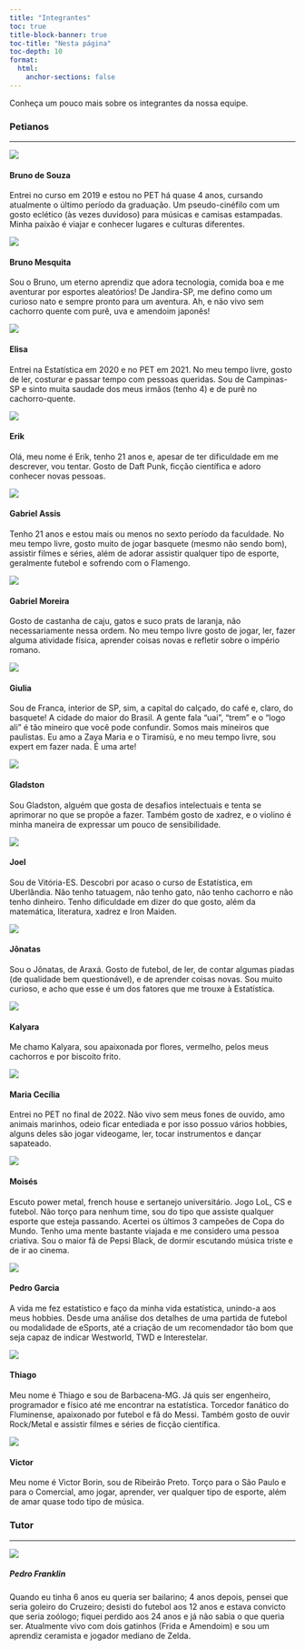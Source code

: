 ```yaml
---
title: "Integrantes"
toc: true
title-block-banner: true
toc-title: "Nesta página"
toc-depth: 10
format:
  html:
    anchor-sections: false
---
```


Conheça um pouco mais sobre os integrantes da nossa equipe.

### Petianos

------------------------------------------------------------------------

::: grid
::: g-col-4
![](fotos-descricoes/bruno/foto_bruno.jpeg)

<h4>**Bruno de Souza**</h4>

Entrei no curso em 2019 e estou no PET há quase 4 anos, cursando atualmente o último período da graduação. Um pseudo-cinéfilo com um gosto eclético (às vezes duvidoso) para músicas e camisas estampadas. Minha paixão é viajar e conhecer lugares e culturas diferentes.
:::

::: g-col-4
![](fotos-descricoes/bruno-mesquita/bruno-mesquita.jpg)

<h4>**Bruno Mesquita**</h4>

Sou o Bruno, um eterno aprendiz que adora tecnologia, comida boa e me aventurar por esportes aleatórios! De Jandira-SP, me defino como um curioso nato e sempre pronto para um aventura. Ah, e não vivo sem cachorro quente com purê, uva e amendoim japonês!
::: 

::: g-col-4
![](fotos-descricoes/elisa/foto_elisa.png)

<h4>**Elisa**</h4>

Entrei na Estatística em 2020 e no PET em 2021. No meu tempo livre, gosto de ler, costurar e passar tempo com pessoas queridas. Sou de Campinas-SP e sinto muita saudade dos meus irmãos (tenho 4) e de purê no cachorro-quente.
:::

::: g-col-4
![](fotos-descricoes/erik/erik.jpg)

<h4>**Erik**</h4>

Olá, meu nome é Erik, tenho 21 anos e, apesar de ter dificuldade em me descrever, vou tentar. Gosto de Daft Punk, ficção científica e adoro conhecer novas pessoas.
:::

::: g-col-4
![](fotos-descricoes/gabriel-assis/gabriel-assis.jpeg)

<h4>**Gabriel Assis**</h4>

Tenho 21 anos e estou mais ou menos no sexto período da faculdade. No meu tempo livre, gosto muito de jogar basquete (mesmo não sendo bom), assistir filmes e séries, além de adorar assistir qualquer tipo de esporte, geralmente futebol e sofrendo com o Flamengo.
:::

::: g-col-4
![](fotos-descricoes/gabriel-moreira/foto-gabriel.jpg)

<h4>**Gabriel Moreira**</h4>

Gosto de castanha de caju, gatos e suco prats de laranja, não necessariamente nessa ordem. No meu tempo livre gosto de jogar, ler, fazer alguma atividade física, aprender coisas novas e refletir sobre o império romano.
:::

::: g-col-4
![](fotos-descricoes/giulia/giulia.jpg)

<h4>**Giulia**</h4>

Sou de Franca, interior de SP, sim, a capital do calçado, do café e, claro, do basquete!  A cidade do maior do Brasil. A gente fala “uai”, “trem” e o “logo ali” é tão mineiro que você pode confundir. Somos mais mineiros que paulistas. Eu amo a Zaya Maria e o Tiramisù, e no meu tempo livre, sou expert em fazer nada. É uma arte!
:::

::: g-col-4
![](fotos-descricoes/gladston/gladston.jpg)

<h4>**Gladston**</h4>

Sou Gladston, alguém que gosta de desafios intelectuais e tenta se aprimorar no que se propõe a fazer. Também gosto de xadrez, e o violino é minha maneira de expressar um pouco de sensibilidade.
:::

::: g-col-4
![](fotos-descricoes/joel/joel_foto.jpg)

<h4>**Joel**</h4>

Sou de Vitória-ES. Descobri por acaso o curso de Estatística, em Uberlândia. Não tenho tatuagem, não tenho gato, não tenho cachorro e não tenho dinheiro. Tenho dificuldade em dizer do que gosto, além da matemática, literatura, xadrez e Iron Maiden.
:::

::: g-col-4
![](fotos-descricoes/jonatas/jonatas.jpg)

<h4>**Jônatas**</h4>

Sou o Jônatas, de Araxá. Gosto de futebol, de ler, de contar algumas piadas (de qualidade bem questionável), e de aprender coisas novas. Sou muito curioso, e acho que esse é um dos fatores que me trouxe à Estatística.
:::

::: g-col-4
![](fotos-descricoes/kalyara/kalyara-foto.jpg)

<h4>**Kalyara**</h4>

Me chamo Kalyara, sou apaixonada por flores, vermelho, pelos meus cachorros e por biscoito frito.
:::

::: g-col-4
![](fotos-descricoes/maria-cecilia/mariacecilia_foto.jpg)

<h4>**Maria Cecília**</h4>

Entrei no PET no final de 2022. Não vivo sem meus fones de ouvido, amo animais marinhos, odeio ficar entediada e por isso possuo vários hobbies, alguns deles são jogar videogame, ler, tocar instrumentos e dançar sapateado.
:::

::: g-col-4
![](fotos-descricoes/moises/moises.jpeg)

<h4>**Moisés**</h4>

Escuto power metal, french house e sertanejo universitário. Jogo LoL, CS e futebol. Não torço para nenhum time, sou do tipo que assiste qualquer esporte que esteja passando. Acertei os últimos 3 campeões de Copa do Mundo. Tenho uma mente bastante viajada e me considero uma pessoa criativa. Sou o maior fã de Pepsi Black, de dormir escutando música triste e de ir ao cinema.
:::

::: g-col-4
![](fotos-descricoes/pedro-garcia/pedro.jpg)

<h4>**Pedro Garcia**</h4>

A vida me fez estatístico e faço da minha vida estatística, unindo-a aos meus hobbies. Desde uma análise dos detalhes de uma partida de futebol ou modalidade de eSports, até a criação de um recomendador tão bom que seja capaz de indicar Westworld, TWD e Interestelar.
:::

::: g-col-4
![](fotos-descricoes/thiago/thiago.jpeg)

<h4>**Thiago**</h4>

Meu nome é Thiago e sou de Barbacena-MG. Já quis ser engenheiro, programador e físico até me encontrar na estatística. Torcedor fanático do Fluminense, apaixonado por futebol e fã do Messi. Também gosto de ouvir Rock/Metal e assistir filmes e séries de ficção científica.
:::

::: g-col-4
![](fotos-descricoes/victor-borin/borin.jpeg)

<h4>**Victor**</h4>

Meu nome é Victor Borin, sou de Ribeirão Preto. Torço para o São Paulo e para o Comercial, amo jogar, aprender, ver qualquer tipo de esporte, além de amar quase todo tipo de música.
:::
:::

### Tutor

------------------------------------------------------------------------

::: grid
::: {.g-col-12 .g-col-md-4}
![](fotos-descricoes/pedro-franklin/pedro-franklin.jpg)
:::

::: {.g-col-12 .g-col-md-8}
##### **Pedro Franklin**

Quando eu tinha 6 anos eu queria ser bailarino; 4 anos depois, pensei que seria goleiro do Cruzeiro; desisti do futebol aos 12 anos e estava convicto que seria zoólogo; fiquei perdido aos 24 anos e já não sabia o que queria ser. Atualmente vivo com dois gatinhos (Frida e Amendoim) e sou um aprendiz ceramista e jogador mediano de Zelda.
:::
:::
